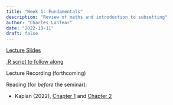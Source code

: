 ```yaml
---
title: "Week 1: Fundamentals"
description: "Review of maths and introduction to subsetting"
author: "Charles Lanfear"
date: "2022-10-11"
draft: false
---
```


[Lecture Slides](https://clanfear.github.io/ioc_iqa/_lectures/1_fundamentals/slides_fundamentals.html)

[.R script to follow along](https://clanfear.github.io/ioc_iqa/_lectures/1_fundamentals/slides_fundamentals.R)

Lecture Recording (forthcoming)

Reading (for *before* the seminar):

* Kaplan (2022), [Chapter 1](https://crimebythenumbers.com/a-soup-to-nuts-project-example.html) and [Chapter 2](https://crimebythenumbers.com/intro-to-r.html)